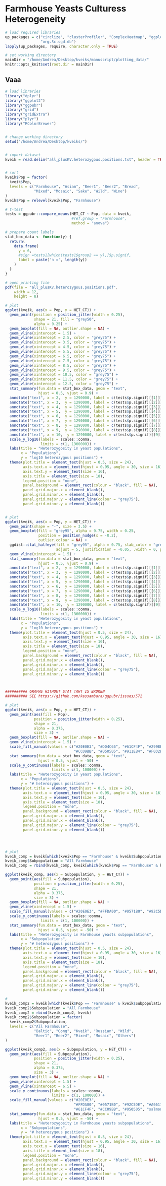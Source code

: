 # Farmhouse Yeasts Culturess Heterogeneity

```r
# load required libraries
up_packages = c("circlize", "clusterProfiler", "ComplexHeatmap", "ggplot2", "grid", "gridExtra", "magrittr", "RColorBrewer",
                "org.Sc.sgd.db")
lapply(up_packages, require, character.only = TRUE)

# set working directory
mainDir = "/home/Andrea/Desktop/kveiks/manuscript/plotting_data/"
knitr::opts_knit$set(root.dir = mainDir)
```



## Vaaa








```r


# load libraries
library("dplyr")
library("ggplot2")
library("ggpubr")
library("grid")
library("gridExtra")
library("plyr")
library("RColorBrewer")


# change working directory
setwd("/home/Andrea/Desktop/kveiks/")


# import dataset
kveik = read.delim("all_plusKV.heterozygous.positions.txt", header = TRUE)


# sort 
kveik$Pop = factor(
  kveik$Pop,
  levels = c("Farmhouse", "Asian", "Beer1", "Beer2", "Bread",
             "Mixed", "Mosaic", "Sake", "Wild", "Wine")
)
kveik$Pop = relevel(kveik$Pop, "Farmhouse")

# t-test
tests = ggpubr::compare_means(HET_CT ~ Pop, data = kveik,
                              #ref.group = "Farmhouse",
                              method = "anova")

# prepare count labels
stat_box_data <- function(y) {
  return( 
    data.frame(
      y = 6,
      #sign =tests1[which(tests1$group2 == y),]$p.signif,
      label = paste('n =', length(y))
    )
  )
}

# open printing file
pdf(file = "all_plusKV.heterozygous.positions.pdf",
    width = 12,
    height = 8)

# plot
ggplot(kveik, aes(x = Pop, y = HET_CT)) +
  geom_point(position = position_jitter(width = 0.25),
             shape = 21, fill = "grey50", 
             alpha = 0.25) +
  geom_boxplot(fill = NA, outlier.shape = NA) +
  geom_vline(xintercept = 1.5) +
  geom_vline(xintercept = 2.5, color = "grey75") +
  geom_vline(xintercept = 3.5, color = "grey75") +
  geom_vline(xintercept = 4.5, color = "grey75") +
  geom_vline(xintercept = 5.5, color = "grey75") +
  geom_vline(xintercept = 6.5, color = "grey75") +
  geom_vline(xintercept = 7.5, color = "grey75") +
  geom_vline(xintercept = 8.5, color = "grey75") +
  geom_vline(xintercept = 9.5, color = "grey75") +
  geom_vline(xintercept = 10.5, color = "grey75") +
  geom_vline(xintercept = 11.5, color = "grey75") +
  geom_vline(xintercept = 12.5, color = "grey75") +
  stat_summary(fun.data = stat_box_data, geom = "text",
               hjust = 0.5, vjust = 0.9) +
  annotate("text", x = 2,  y = 1290000, label = c(tests$p.signif)[[1]]) +
  annotate("text", x = 3,  y = 1290000, label = c(tests$p.signif)[[2]]) +
  annotate("text", x = 4,  y = 1290000, label = c(tests$p.signif)[[3]]) +
  annotate("text", x = 5,  y = 1290000, label = c(tests$p.signif)[[4]]) +
  annotate("text", x = 6,  y = 1290000, label = c(tests$p.signif)[[5]]) +
  annotate("text", x = 7,  y = 1290000, label = c(tests$p.signif)[[6]]) +
  annotate("text", x = 8,  y = 1290000, label = c(tests$p.signif)[[7]]) +
  annotate("text", x = 9,  y = 1290000, label = c(tests$p.signif)[[8]]) +
  annotate("text", x = 10,  y = 1290000, label = c(tests$p.signif)[[9]]) +
  scale_y_log10(labels = scales::comma,
                limits = c(1, 1300000)) +
  labs(title = "Heterozygosity in yeast populations",
       x = "Populations",
       y = "log10 heterozygous positions") +
  theme(plot.title = element_text(hjust = 0.5, size = 24),
        axis.text.x = element_text(hjust = 0.95, angle = 30, size = 16),
        axis.text.y = element_text(size = 16),
        axis.title = element_text(size = 18),
        legend.position = "none",
        panel.background = element_rect(colour = "black", fill = NA),
        panel.grid.major.x = element_blank(),
        panel.grid.minor.x = element_blank(),
        panel.grid.major.y = element_line(colour = "grey75"),
        panel.grid.minor.y = element_blank())


# plot
ggplot(kveik, aes(x = Pop, y = HET_CT)) +
  geom_point(shape = "-", size = 3.5) +
  geom_boxplot(fill = "grey95", alpha = 0.75, width = 0.25,
               position = position_nudge(x = -0.2),
               outlier.colour = NA) +
  ggdist::stat_halfeye(fill = "grey95", alpha = 0.75, slab_color = "grey45", slab_size = 0.25, 
                       adjust = 5, justification = -0.05, .width = 0, point_colour = NA) +
  geom_vline(xintercept = 1.5) +
  stat_summary(fun.data = stat_box_data, geom = "text",
               hjust = 0.5, vjust = 0.9) +
  annotate("text", x = 2,  y = 1290000, label = c(tests$p.signif)[[1]]) +
  annotate("text", x = 3,  y = 1290000, label = c(tests$p.signif)[[2]]) +
  annotate("text", x = 4,  y = 1290000, label = c(tests$p.signif)[[3]]) +
  annotate("text", x = 5,  y = 1290000, label = c(tests$p.signif)[[4]]) +
  annotate("text", x = 6,  y = 1290000, label = c(tests$p.signif)[[5]]) +
  annotate("text", x = 7,  y = 1290000, label = c(tests$p.signif)[[6]]) +
  annotate("text", x = 8,  y = 1290000, label = c(tests$p.signif)[[7]]) +
  annotate("text", x = 9,  y = 1290000, label = c(tests$p.signif)[[8]]) +
  annotate("text", x = 10,  y = 1290000, label = c(tests$p.signif)[[9]]) +
  scale_y_log10(labels = scales::comma,
                limits = c(1, 1300000)) +
  labs(title = "Heterozygosity in yeast populations",
       x = "Populations",
       y = "log10 heterozygous positions") +
  theme(plot.title = element_text(hjust = 0.5, size = 24),
        axis.text.x = element_text(hjust = 0.95, angle = 30, size = 16),
        axis.text.y = element_text(size = 16),
        axis.title = element_text(size = 18),
        legend.position = "none",
        panel.background = element_rect(colour = "black", fill = NA),
        panel.grid.major.x = element_blank(),
        panel.grid.minor.x = element_blank(),
        panel.grid.major.y = element_line(colour = "grey75"),
        panel.grid.minor.y = element_blank())



########## GRAPHS WITHOUT STAT TAHT IS BROKEN
########## SEE https://github.com/kassambara/ggpubr/issues/572

# plot
ggplot(kveik, aes(x = Pop, y = HET_CT)) +
  geom_point(aes(fill = Pop),
             position = position_jitter(width = 0.25),
             shape = 21, 
             alpha = 0.375,
             size = 3) +
  geom_boxplot(fill = NA, outlier.shape = NA) +
  geom_vline(xintercept = 1.5) +
  scale_fill_manual(values = c("#20E0E3", "#DD4C65", "#61CF4F", "#2998E5", "#F3C200",
                               "#CC09BB", "#050505", "#911EB4", "#F032E6", "#BCF60C")) +
  stat_summary(fun.data = stat_box_data, geom = "text",
               hjust = 0.5, vjust = -50) +
  scale_y_continuous(labels = scales::comma,
                     limits = c(1, 100000)) +
  labs(title = "Heterozygosity in yeast populations",
       x = "Populations",
       y = "# heterozygous positions") +
  theme(plot.title = element_text(hjust = 0.5, size = 24),
        axis.text.x = element_text(hjust = 0.95, angle = 30, size = 16),
        axis.text.y = element_text(size = 16),
        axis.title = element_text(size = 18),
        legend.position = "none",
        panel.background = element_rect(colour = "black", fill = NA),
        panel.grid.major.x = element_blank(),
        panel.grid.minor.x = element_blank(),
        panel.grid.major.y = element_line(colour = "grey75"),
        panel.grid.minor.y = element_blank())




# plot
kveik_comp = kveik[which(kveik$Pop == "Farmhouse" & kveik$Subpopulation != "Beer1"), ]
kveik_comp$Subpopulation = "All Farmhouse"
kveik_comp = rbind(kveik_comp, kveik[which(kveik$Pop == "Farmhouse" & kveik$Subpopulation != "Beer1"), ])

ggplot(kveik_comp, aes(x = Subpopulation, y = HET_CT)) +
  geom_point(aes(fill = Subpopulation),
             position = position_jitter(width = 0.25),
             shape = 21, 
             alpha = 0.375,
             size = 3) +
  geom_boxplot(fill = NA, outlier.shape = NA) +
  geom_vline(xintercept = 1.5) +
  scale_fill_manual(values = c("#20E0E3", "#FFDA00", "#0571B0", "#92C5DE", "#A6611A", "#909090")) +
  scale_y_continuous(labels = scales::comma,
                limits = c(1, 100000)) +
  stat_summary(fun.data = stat_box_data, geom = "text",
               hjust = 0.5, vjust = -50) +
  labs(title = "Heterozygosity in Farmhouse yeasts subpopulations",
       x = "Subpopulations",
       y = "# heterozygous positions") +
  theme(plot.title = element_text(hjust = 0.5, size = 24),
        axis.text.x = element_text(hjust = 0.95, angle = 30, size = 16),
        axis.text.y = element_text(size = 16),
        axis.title = element_text(size = 18),
        legend.position = "none",
        panel.background = element_rect(colour = "black", fill = NA),
        panel.grid.major.x = element_blank(),
        panel.grid.minor.x = element_blank(),
        panel.grid.major.y = element_line(colour = "grey75"),
        panel.grid.minor.y = element_blank())

#
kveik_comp2 = kveik[which(kveik$Pop == "Farmhouse" & kveik$Subpopulation != "Beer1"), ]
kveik_comp2$Subpopulation = "All Farmhouse"
kveik_comp2 = rbind(kveik_comp2, kveik)
kveik_comp2$Subpopulation = factor(
  kveik_comp2$Subpopulation,
  levels = c("All Farmhouse",
             "Baltic", "Gong", "Kveik", "Russian", "Wild",
             "Beer1", "Beer2", "Mixed", "Mosaic", "Others")
)

ggplot(kveik_comp2, aes(x = Subpopulation, y = HET_CT)) +
  geom_point(aes(fill = Subpopulation),
             position = position_jitter(width = 0.25),
             shape = 21, 
             alpha = 0.375,
             size = 3) +
  geom_boxplot(fill = NA, outlier.shape = NA) +
  geom_vline(xintercept = 1.5) +
  geom_vline(xintercept = 6.5) +
  scale_y_continuous(labels = scales::comma,
                     limits = c(1, 100000)) +
  scale_fill_manual(values = c("#20E0E3",
                               "#FFDA00", "#0571B0", "#92C5DE", "#A6611A", "#909090",
                               "#61CF4F", "#CC09BB", "#050505", "salmon")) +
  stat_summary(fun.data = stat_box_data, geom = "text",
               hjust = 0.5, vjust = -50) +
  labs(title = "Heterozygosity in Farmhouse yeasts subpopulations",
       x = "Subpopulations",
       y = "# heterozygous positions") +
  theme(plot.title = element_text(hjust = 0.5, size = 24),
        axis.text.x = element_text(hjust = 0.95, angle = 30, size = 16),
        axis.text.y = element_text(size = 16),
        axis.title = element_text(size = 18),
        legend.position = "none",
        panel.background = element_rect(colour = "black", fill = NA),
        panel.grid.major.x = element_blank(),
        panel.grid.minor.x = element_blank(),
        panel.grid.major.y = element_line(colour = "grey75"),
        panel.grid.minor.y = element_blank())



```




